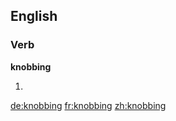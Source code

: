 ==English==

===Verb===
'''knobbing'''

# {{third-person singular of|[[knob]]}}

[[de:knobbing]]
[[fr:knobbing]]
[[zh:knobbing]]